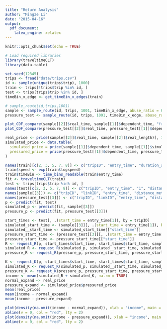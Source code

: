 ```yaml
---
title: "Return Analysis"
author: "Mingze Li"
date: "2015-04-16"
output:
  pdf_document:
    latex_engine: xelatex
---
```


```r
knitr::opts_chunk$set(echo = TRUE)
```

```r
# Load required libraries
library(traveltimeCLT)
library(data.table)
```

```r
set.seed(12345)
trips <- fread("data/trips.csv")
id <- sample(unique(trips$trip), 1000)
train <- trips[!trips$trip %in% id, ]
test <- trips[trips$trip %in% id, ]
timeBin_x_edge <- get_timeBin_x_edges(train)
```

```r
# sample_route(id,trips,1001)
sample <- sample_route(id, trips, 1001, timeBin_x_edge, abuse_ratio = 0, abuse_multiplier = 1)
pressure_test <- sample_route(id, trips, 1001, timeBin_x_edge, abuse_ratio = 0.6, abuse_multiplier = 1.4)
```

```r
plot_CDF_compare(sample[[2]]$real_time, sample[[1]]$dependent_time, "frequency simulation")
plot_CDF_compare(pressure_test[[2]]$real_time, pressure_test[[1]]$dependent_time, "frequency simulation")
```

```r
real_price <- price(sample[[2]]$real_time, sample[[2]]$real_length)[, 1]
simulated_price <- data.table(
  simulated_price = price(sample[[1]]$dependent_time, sample[[1]]$simulated_length)[, 1],
  pressured_price = price(pressure_test[[1]]$dependent_time, pressure_test[[1]]$simulated_length)[, 1]
)
```

```r
names(train)[c(2, 3, 5, 7, 8)] <- c("tripID", "entry_time", "duration_secs", "distance_meters", "linkID")
train$speed <- exp(train$logspeed)
train$timeBin <- time_bins_readable(train$entry_time)
fit <- traveltimeCLT(train)
test <- trips[trips$trip %in% id, ]
names(test)[c(2, 3, 5, 7, 8)] <- c("tripID", "entry_time", "1", "distance_meters", "linkID")
names(sample[[3]]) <- c("tripID", "linkID", "entry_time", "distance_meters")
names(pressure_test[[3]]) <- c("tripID", "linkID", "entry_time", "distance_meters")
p <- predict(fit, test)
simulated_p <- predict(fit, sample[[3]])
pressure_p <- predict(fit, pressure_test[[3]])
```

```r
start_times <- test[, .(start_time = entry_time[1]), by = tripID]
simulated_start_time <- (sample[[3]][, .(start_time = entry_time[1]), by = tripID][, 2])
simulated__start_time <- simulated_start_time[["start_time"]]
pressure_start_time <- (pressure_test[[3]][, .(start_time = entry_time[1]), by = tripID][, 2])
pressure_start_time <- pressure_start_time[["start_time"]]
R <- request_R(p, start_times$start_time, start_times$start_time, sample[[2]]$real_length, 1, risk_free = 0)
simulated_R <- request_R(simulated_p, simulated__start_time, simulated__start_time, sample[[1]]$simulated_length, 1, risk_free = 0)
pressure_R <- request_R(pressure_p, pressure_start_time, pressure_start_time, pressure_test[[1]]$simulated_length, 1, risk_free = 0)
```

```r
K <- request_K(p, start_times$start_time, start_times$start_time, sample[[2]]$real_length, risk_free = 0)
simulated_K <- request_K(simulated_p, simulated__start_time, simulated__start_time, sample[[1]]$simulated_length, risk_free = 0)
pressure_K <- request_K(pressure_p, pressure_start_time, pressure_start_time, pressure_test[[1]]$simulated_length, risk_free = 0)
income <- mean(simulated_R + simulated_K, na.rm = TRUE)
normal_expand <- real_price
pressure_expand <- simulated_price$pressured_price
mean(real_price)
mean(income - normal_expand)
mean(income - pressure_expand)
```

```r
plot(density(na.omit(income - normal_expand)), xlab = "income", main = "")
abline(v = 0, col = "red", lty = 2)
plot(density(na.omit(income - pressure_expand)), xlab = "income", main = "")
abline(v = 0, col = "red", lty = 2)
```